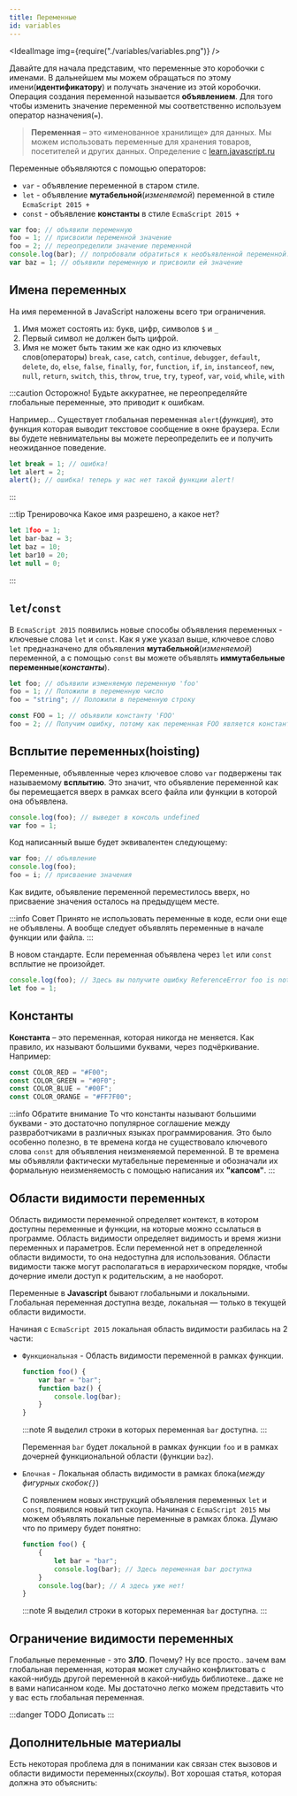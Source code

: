 ```yaml
---
title: Переменные
id: variables
---
```



<IdealImage img={require("./variables/variables.png")} />

Давайте для начала представим, что переменные это коробочки с именами. В дальнейшем мы можем обращаться по этому имени(**идентификатору**) и получать значение из этой коробочки. Операция создания переменной называется **объявлением**. Для того чтобы изменить значение переменной мы соответственно используем оператор назначения(`=`).

> **Переменная** – это «именованное хранилище» для данных. Мы можем использовать переменные для хранения товаров, посетителей и других данных.
> Определение с [learn.javascript.ru](https://learn.javascript.ru/variables)

Переменные объявляются с помощью операторов:

-   `var` - объявление переменной в старом стиле.
-   `let` - объявление **мутабельной**(_изменяемой_) переменной в стиле `EcmaScript 2015 +`
-   `const` - объявление **константы** в стиле `EcmaScript 2015 +`

```js
var foo; // объявили переменную
foo = 1; // присвоили переменной значение
foo = 2; // переопределили значение переменной
console.log(bar); // попробовали обратиться к необъявленной переменной... это приведет к ошибке
var baz = 1; // объявили переменную и присвоили ей значение
```

## Имена переменных

На имя переменной в JavaScript наложены всего три ограничения.

1. Имя может состоять из: букв, цифр, символов `$` и `_`
2. Первый символ не должен быть цифрой.
3. Имя не может быть таким же как одно из ключевых слов(операторы)
   `break`, `case`, `catch`, `continue`, `debugger`, `default`, `delete`, `do`, `else`, `false`, `finally`, `for`, `function`, `if`, `in`, `instanceof`, `new`, `null`, `return`, `switch`, `this`, `throw`, `true`, `try`, `typeof`, `var`, `void`, `while`, `with`

:::caution Осторожно!
Будьте аккуратнее, не переопределяйте глобальные переменные, это приводит к ошибкам.

Например... Существует глобальная переменная `alert`(_функция_), это функция которая выводит текстовое сообщение в окне браузера. Если вы будете невнимательны вы можете переопределить ее и получить неожиданное поведение.

```js
let break = 1; // ошибка!
let alert = 2;
alert(); // ошибка! теперь у нас нет такой функции alert!
```

:::

:::tip Тренировочка
Какое имя разрешено, а какое нет?

```js
let 1foo = 1;
let bar-baz = 3;
let baz = 10;
let bar10 = 20;
let null = 0;
```

:::

## `let`/`const`

В `EcmaScript 2015` появились новые способы объявления переменных - ключевые слова `let` и `const`. Как я уже указал выше, ключевое слово `let` предназначено для объявления **мутабельной**(_изменяемой_) переменной, а с помощью `const` вы можете объявлять **иммутабельные переменные**(_**константы**_).

```js
let foo; // объявили изменяемую переменную 'foo'
foo = 1; // Положили в переменную число
foo = "string"; // Положили в переменную строку
```

```js
const FOO = 1; // объявили константу 'FOO'
foo = 2; // Получим ошибку, потому как переменная FOO является константой.
```

## Всплытие переменных(hoisting)

Переменные, объявленные через ключевое слово `var` подвержены так называемому **всплытию**. Это значит, что объявление переменной как бы перемещается вверх в рамках всего файла или функции в которой она объявлена.

```jsx
console.log(foo); // выведет в консоль undefined
var foo = 1;
```

Код написанный выше будет эквивалентен следующему:

```js
var foo; // объявление
console.log(foo);
foo = i; // присваение значения
```

Как видите, объявление переменной переместилось вверх, но присваение значения осталось на предыдущем месте.

:::info Совет
Принято не использовать переменные в коде, если они еще не объявлены. А вообще следует объявлять переменные в начале функции или файла.
:::

В новом стандарте. Если переменная объявлена через `let` или `const` всплытие не произойдет.

```js
console.log(foo); // Здесь вы получите ошибку ReferenceError foo is not defined
let foo = 1;
```

## Константы

**Константа** – это переменная, которая никогда не меняется. Как правило, их называют большими буквами, через подчёркивание. Например:

```js
const COLOR_RED = "#F00";
const COLOR_GREEN = "#0F0";
const COLOR_BLUE = "#00F";
const COLOR_ORANGE = "#FF7F00";
```

:::info Обратите внимание
То что константы называют большими буквами - это достаточно популярное соглашение между развработчиками в различных языках программирования. Это было особенно полезно, в те времена когда не существовало ключевого слова `const` для объявления неизменяемой переменной. В те времена мы объявляли фактически мутабельные переменные и обозначали их формальную неизменяемость с помощью написания их **"капсом"**.
:::

## Области видимости переменных

Область видимости переменной определяет контекст, в котором доступны переменные и функции, на которые можно ссылаться в программе. Область видимости определяет видимость и время жизни переменных и параметров. Если переменной нет в определенной области видимости, то она недоступна для использования. Области видимости также могут располагаться в иерархическом порядке, чтобы дочерние имели доступ к родительским, а не наоборот.

Переменные в **Javascript** бывают глобальными и локальными. Глобальная переменная доступна везде, локальная — только в текущей области видимости.

Начиная с `EcmaScript 2015` локальная область видимости разбилась на 2 части:

-   `Функциональная` - Область видимости переменной в рамках функции.

    ```js {2-5}
    function foo() {
        var bar = "bar";
        function baz() {
            console.log(bar);
        }
    }
    ```

    :::note
    Я выделил строки в которых переменная `bar` доступна.
    :::

    Переменная `bar` будет локальной в рамках функции `foo` и в рамках дочерней функциональной области (функции `baz`).

-   `Блочная` - Локальная область видимости в рамках блока(_между фигурных скобок`{}`_)

    C появлением новых инструкций объявления переменных `let` и `const`, появился новый тип скоупа. Начиная с `EcmaScript 2015` мы можем объявлять локальные переменные в рамках блока. Думаю что по примеру будет понятно:

    ```js {3-4}
    function foo() {
        {
            let bar = "bar";
            console.log(bar); // Здесь переменная bar доступна
        }
        console.log(bar); // А здесь уже нет!
    }
    ```

    :::note
    Я выделил строки в которых переменная `bar` доступна.
    :::

## Ограничение видимости переменных

Глобальные переменные - это **ЗЛО**. Почему? Ну все просто.. зачем вам глобальная переменная, которая может случайно конфликтовать с какой-нибудь другой переменной в какой-нибудь библиотеке.. даже не в вами написанном коде. Мы достаточно легко можем представить что у вас есть глобальная переменная.

:::danger TODO
Дописать
:::

## Дополнительные материалы

Есть некоторая проблема для в понимании как связан стек вызовов и области видимости переменных(_скоупы_). Вот хорошая статья, которая должна это объяснить:

<Link
    title="Understanding Execution Context and Execution Stack in Javascript"
    href="https://blog.bitsrc.io/understanding-execution-context-and-execution-stack-in-javascript-1c9ea8642dd0"
    image="https://miro.medium.com/max/4800/0*qPD741uxGb8ldrYt"
/>
